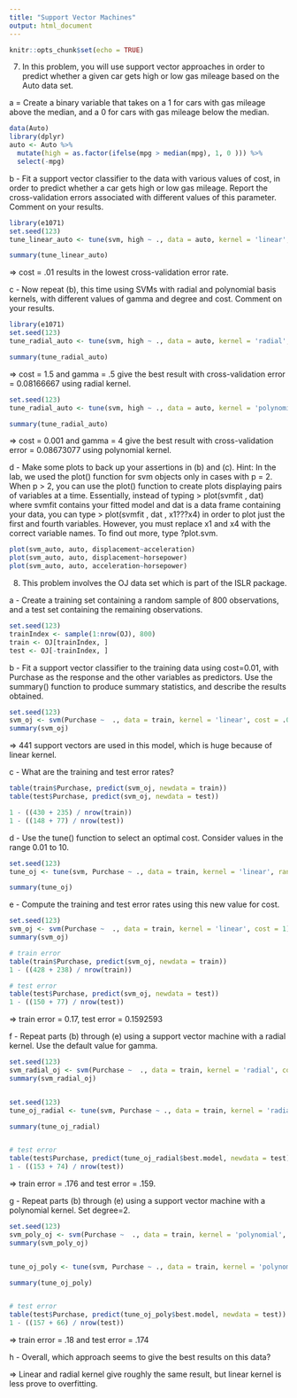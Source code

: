 ```yaml
---
title: "Support Vector Machines"
output: html_document
---
```


```r
knitr::opts_chunk$set(echo = TRUE)
```

7. In this problem, you will use support vector approaches in order to predict whether a given car gets high or low gas mileage based on the Auto data set.

  a = Create a binary variable that takes on a 1 for cars with gas mileage above the median, and a 0 for cars with gas mileage below the median.

```r
data(Auto)
library(dplyr)
auto <- Auto %>%
  mutate(high = as.factor(ifelse(mpg > median(mpg), 1, 0 ))) %>%
  select(-mpg)
```

  b - Fit a support vector classifier to the data with various values of cost, in order to predict whether a car gets high or low gas mileage. Report the cross-validation errors associated with different values of this parameter. Comment on your results.

```r
library(e1071)
set.seed(123)
tune_linear_auto <- tune(svm, high ~ ., data = auto, kernel = 'linear', range = list(cost = c(.001, .01, .1, 1.5, 10, 100)))

summary(tune_linear_auto)
```

  => cost = .01 results in the lowest cross-validation error rate.  

  c - Now repeat (b), this time using SVMs with radial and polynomial basis kernels, with different values of gamma and degree and cost. Comment on your results.

```r
library(e1071)
set.seed(123)
tune_radial_auto <- tune(svm, high ~ ., data = auto, kernel = 'radial', ranges = list(cost = c(.001, .01, .1, 1.5, 10, 100), gamma=c(0.5,1,2,3,4) ))

summary(tune_radial_auto)
```

  => cost = 1.5 and gamma = .5 give the best result with cross-validation error = 0.08166667 using radial kernel.
  
```r
set.seed(123)
tune_radial_auto <- tune(svm, high ~ ., data = auto, kernel = 'polynomial', ranges = list(cost = c(.001, .01, .1, 1.5, 10, 100), gamma=c(0.5,1,2,3,4) ))

summary(tune_radial_auto)
```
   
   => cost = 0.001 and gamma = 4 give the best result with cross-validation error = 0.08673077  using polynomial kernel.
  
  d - Make some plots to back up your assertions in (b) and (c). Hint: In the lab, we used the plot() function for svm objects only in cases with p = 2. When p > 2, you can use the plot()
function to create plots displaying pairs of variables at a time. Essentially, instead of typing
> plot(svmfit , dat)
where svmfit contains your fitted model and dat is a data frame containing your data, you can type
> plot(svmfit , dat , x1???x4)
in order to plot just the first and fourth variables. However, you must replace x1 and x4 with the correct variable names. To find out more, type ?plot.svm.

```r
plot(svm_auto, auto, displacement~acceleration)
plot(svm_auto, auto, displacement~horsepower)
plot(svm_auto, auto, acceleration~horsepower)
```

8. This problem involves the OJ data set which is part of the ISLR package.

  a - Create a training set containing a random sample of 800 observations, and a test set containing the remaining observations.

```r
set.seed(123)
trainIndex <- sample(1:nrow(OJ), 800)
train <- OJ[trainIndex, ]
test <- OJ[-trainIndex, ]
```

  b - Fit a support vector classifier to the training data using cost=0.01, with Purchase as the response and the other variables as predictors. Use the summary() function to produce summary
statistics, and describe the results obtained.

```r
set.seed(123)
svm_oj <- svm(Purchase ~  ., data = train, kernel = 'linear', cost = .01)
summary(svm_oj)
```

  => 441 support vectors are used in this model, which is huge because of linear kernel.
  
  c - What are the training and test error rates?

```r
table(train$Purchase, predict(svm_oj, newdata = train))
table(test$Purchase, predict(svm_oj, newdata = test))

1 - ((430 + 235) / nrow(train))
1 - ((148 + 77) / nrow(test))
```

  d - Use the tune() function to select an optimal cost. Consider values in the range 0.01 to 10.

```r
set.seed(123)
tune_oj <- tune(svm, Purchase ~ ., data = train, kernel = 'linear', range = list(cost = c(.01, .1, .5, 1, 5, 10)))

summary(tune_oj)
```

  e - Compute the training and test error rates using this new value for cost.

```r
set.seed(123)
svm_oj <- svm(Purchase ~  ., data = train, kernel = 'linear', cost = 1)
summary(svm_oj)

# train error
table(train$Purchase, predict(svm_oj, newdata = train))
1 - ((428 + 238) / nrow(train))

# test error
table(test$Purchase, predict(svm_oj, newdata = test))
1 - ((150 + 77) / nrow(test))
```

  => train error = 0.17, test error = 0.1592593
  
  f - Repeat parts (b) through (e) using a support vector machine with a radial kernel. Use the default value for gamma.

```r
set.seed(123)
svm_radial_oj <- svm(Purchase ~  ., data = train, kernel = 'radial', cost = 1)
summary(svm_radial_oj)


set.seed(123)
tune_oj_radial <- tune(svm, Purchase ~ ., data = train, kernel = 'radial', range = list(cost = c(.01, .1, .5, 1, 5, 10)))

summary(tune_oj_radial)


# test error
table(test$Purchase, predict(tune_oj_radial$best.model, newdata = test))
1 - ((153 + 74) / nrow(test))
```
  
  => train error = .176 and test error = .159.
  
  g - Repeat parts (b) through (e) using a support vector machine with a polynomial kernel. Set degree=2.

```r
set.seed(123)
svm_poly_oj <- svm(Purchase ~  ., data = train, kernel = 'polynomial', degree = 2)
summary(svm_poly_oj)


tune_oj_poly <- tune(svm, Purchase ~ ., data = train, kernel = 'polynomial', degree = 2, range = list(cost = c(.01, .1, .5, 1, 5, 10)))

summary(tune_oj_poly)


# test error
table(test$Purchase, predict(tune_oj_poly$best.model, newdata = test))
1 - ((157 + 66) / nrow(test))
```

  => train error = .18 and test error = .174

  h - Overall, which approach seems to give the best results on this data?
  
  => Linear and radial kernel give roughly the same result, but linear kernel is less prove to overfitting.
  